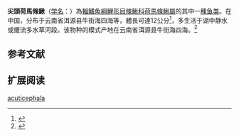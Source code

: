 {{Speciesbox 
| genus = Homatula
| species = acuticephala 
| status = NE
| status_system = IUCN3.1
| authority = [[Zhou_&_He|Zhou & He]],1993
| synonyms = *''Paracobitis acuticephala'',Zhou & He, 1993
}}
'''尖頭荷馬條鰍'''（[[学名|学名]]：{{lang|la|''Homatula acuticephala''}}）為[[輻鰭魚綱|輻鰭魚綱]][[鯉形目|鯉形目]][[條鰍科|條鰍科]][[荷馬條鰍屬|荷馬條鰍屬]]的其中一[[種|種]][[鱼类|鱼类]]。在中国，分布于云南省洱源县牛街海四海等，體長可達12公分<ref>{{cite web|url=http://wpbp.sinica.edu.tw/Summary/SpeciesSummary.php?id=60951&lang=chinese|title=Homatula acuticephala|access-date=2022-03-29|archive-date=2022-02-09|archive-url=https://web.archive.org/web/20220209071609/http://wpbp.sinica.edu.tw/Summary/SpeciesSummary.php?id=60951&lang=chinese}}</ref>，多生活于湖中静水或缓流多水草河段。该物种的模式产地在云南省洱源县牛街海四海。<ref name='id6343'>{{cite web| url =http://www.bioinfo.cn/db05/BjdwSpecies.php?action=view&id=6343| title =尖头副鳅| work =中国动物物种编目数据库| publisher =中国科学院微生物研究所| author =中国科学院动物研究所| accessdate =2009-04-11| deadurl =yes| archiveurl =https://web.archive.org/web/20160305045332/http://www.bioinfo.cn/db05/BjdwSpecies.php?action=view&id=6343| archivedate =2016-03-05}}</ref>

== 参考文献 ==
{{reflist}}

== 扩展阅读 ==
{{refbegin}}
{{wikispecies-inline|Paracobitis acuticephala|尖头副鳅}}
{{refend}}
{{Taxonbar|from=Q3765639}}

[[Category:副鳅属|acuticephala]]


{{鯉形目小作品}}